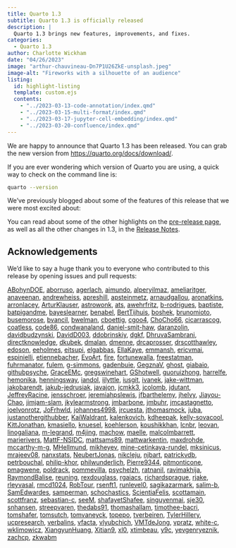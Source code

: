 ```yaml
---
title: Quarto 1.3 
subtitle: Quarto 1.3 is officially released
description: |
  Quarto 1.3 brings new features, improvements, and fixes.
categories:
  - Quarto 1.3
author: Charlotte Wickham
date: "04/26/2023"
image: "arthur-chauvineau-Dn7P1U26ZkE-unsplash.jpeg"
image-alt: "Fireworks with a silhouette of an audience"
listing:
  id: highlight-listing
  template: custom.ejs
  contents:
    - "../2023-03-13-code-annotation/index.qmd"
    - "../2023-03-15-multi-format/index.qmd"
    - "../2023-03-17-jupyter-cell-embedding/index.qmd"
    - "../2023-03-20-confluence/index.qmd"
---
```


We are happy to announce that Quarto 1.3 has been released. You can grab the new version from <https://quarto.org/docs/download/>.

If you are ever wondering which version of Quarto you are using, a quick way to check on the command line is:

```.bash
quarto --version
```

We've previously blogged about some of the features of this release that we were most excited about:

::: {#highlight-listing}
:::

You can read about some of the other highlights on the [pre-release page](/docs/prerelease/1.3/), as well as all the other changes in 1.3, in the [Release Notes](/docs/download/#release-notes-2).

## Acknowledgements

We'd like to say a huge thank you to everyone who contributed to this release by opening issues and pull requests:

[ABohynDOE](https://github.com/ABohynDOE), [aborruso](https://github.com/aborruso), [agerlach](https://github.com/agerlach), [aimundo](https://github.com/aimundo), [alperyilmaz](https://github.com/alperyilmaz), [ameliaritger](https://github.com/ameliaritger), [anaveenan](https://github.com/anaveenan), [andrewheiss](https://github.com/andrewheiss), [apreshill](https://github.com/apreshill), [apsteinmetz](https://github.com/apsteinmetz), [arnaudgallou](https://github.com/arnaudgallou), [aronatkins](https://github.com/aronatkins), [arronlacey](https://github.com/arronlacey), [ArturKlauser](https://github.com/ArturKlauser), [astrowonk](https://github.com/astrowonk), [ats](https://github.com/ats), [awehrfritz](https://github.com/awehrfritz), [b-rodrigues](https://github.com/b-rodrigues), [baptiste](https://github.com/baptiste), [batpigandme](https://github.com/batpigandme), [bayeslearner](https://github.com/bayeslearner), [benabel](https://github.com/benabel), [BertTijhuis](https://github.com/BertTijhuis), [boshek](https://github.com/boshek), [brunomioto](https://github.com/brunomioto), [busemorose](https://github.com/busemorose), [bvancil](https://github.com/bvancil), [bwelman](https://github.com/bwelman), [cboettig](https://github.com/cboettig), [cgoo4](https://github.com/cgoo4), [ChoCho66](https://github.com/ChoCho66), [cicarrascog](https://github.com/cicarrascog), [coatless](https://github.com/coatless), [code86](https://github.com/code86), [condwanaland](https://github.com/condwanaland), [daniel-smit-haw](https://github.com/daniel-smit-haw), [daranzolin](https://github.com/daranzolin), [davidbudzynski](https://github.com/davidbudzynski), [DavidD003](https://github.com/DavidD003), [ddobrinskiy](https://github.com/ddobrinskiy), [dgkf](https://github.com/dgkf), [DhruvaSambrani](https://github.com/DhruvaSambrani), [directknowledge](https://github.com/directknowledge), [dkubek](https://github.com/dkubek), [dmalan](https://github.com/dmalan), [dmenne](https://github.com/dmenne), [drcaprosser](https://github.com/drcaprosser), [drscotthawley](https://github.com/drscotthawley), [edoson](https://github.com/edoson), [eeholmes](https://github.com/eeholmes), [eitsupi](https://github.com/eitsupi), [elgabbas](https://github.com/elgabbas), [EllaKaye](https://github.com/EllaKaye), [emmansh](https://github.com/emmansh), [ericvmai](https://github.com/ericvmai), [espinielli](https://github.com/espinielli), [etiennebacher](https://github.com/etiennebacher), [EvoArt](https://github.com/EvoArt), [fire](https://github.com/fire), [fortunewalla](https://github.com/fortunewalla), [freestatman](https://github.com/freestatman), [fuhrmanator](https://github.com/fuhrmanator), [fulem](https://github.com/fulem), [g-simmons](https://github.com/g-simmons), [gadenbuie](https://github.com/gadenbuie), [GegznaV](https://github.com/GegznaV), [ghost](https://github.com/ghost), [giabaio](https://github.com/giabaio), [githubpsyche](https://github.com/githubpsyche), [GraceEMc](https://github.com/GraceEMc), [gregswinehart](https://github.com/gregswinehart), [GShotwell](https://github.com/GShotwell), [guoruizhong](https://github.com/guoruizhong), [harrelfe](https://github.com/harrelfe), [hemonika](https://github.com/hemonika), [henningsway](https://github.com/henningsway), [iandol](https://github.com/iandol), [ijlyttle](https://github.com/ijlyttle), [iusgit](https://github.com/iusgit), [ivanek](https://github.com/ivanek), [jake-wittman](https://github.com/jake-wittman), [jakobarendt](https://github.com/jakobarendt), [jakub-jedrusiak](https://github.com/jakub-jedrusiak), [javajon](https://github.com/javajon), [jcmkk3](https://github.com/jcmkk3), [jcolomb](https://github.com/jcolomb), [jdutant](https://github.com/jdutant), [JeffreyRacine](https://github.com/JeffreyRacine), [jensschroer](https://github.com/jensschroer), [jeremiahpslewis](https://github.com/jeremiahpslewis), [jfbarthelemy](https://github.com/jfbarthelemy), [jhelvy](https://github.com/jhelvy), [Jiayou-Chao](https://github.com/Jiayou-Chao), [jimjam-slam](https://github.com/jimjam-slam), [jkylearmstrong](https://github.com/jkylearmstrong), [jmbarbone](https://github.com/jmbarbone), [jmbuhr](https://github.com/jmbuhr), [jmcastagnetto](https://github.com/jmcastagnetto), [joelvonrotz](https://github.com/joelvonrotz), [JoFrhwld](https://github.com/JoFrhwld), [johannes4998](https://github.com/johannes4998), [jrcuesta](https://github.com/jrcuesta), [jthomasmock](https://github.com/jthomasmock), [juba](https://github.com/juba), [justanothergithubber](https://github.com/justanothergithubber), [KaiWaldrant](https://github.com/KaiWaldrant), [kalenkovich](https://github.com/kalenkovich), [kdheepak](https://github.com/kdheepak), [kelly-sovacool](https://github.com/kelly-sovacool), [KittJonathan](https://github.com/KittJonathan), [kmasiello](https://github.com/kmasiello), [knuesel](https://github.com/knuesel), [koehlerson](https://github.com/koehlerson), [koushikkhan](https://github.com/koushikkhan), [lcnbr](https://github.com/lcnbr), [leovan](https://github.com/leovan), [linogaliana](https://github.com/linogaliana), [m-legrand](https://github.com/m-legrand), [m4jing](https://github.com/m4jing), [machow](https://github.com/machow), [maelle](https://github.com/maelle), [malcolmbarrett](https://github.com/malcolmbarrett), [marierivers](https://github.com/marierivers), [MattF-NSIDC](https://github.com/MattF-NSIDC), [mattsams89](https://github.com/mattsams89), [mattwarkentin](https://github.com/mattwarkentin), [maxdrohde](https://github.com/maxdrohde), [mccarthy-m-g](https://github.com/mccarthy-m-g), [MHellmund](https://github.com/MHellmund), [mikheyev](https://github.com/mikheyev), [mine-cetinkaya-rundel](https://github.com/mine-cetinkaya-rundel), [mksinicus](https://github.com/mksinicus), [mrajeev08](https://github.com/mrajeev08), [nanxstats](https://github.com/nanxstats), [NeubertJonas](https://github.com/NeubertJonas), [nikcleju](https://github.com/nikcleju), [njbart](https://github.com/njbart), [patrickvdb](https://github.com/patrickvdb), [petrbouchal](https://github.com/petrbouchal), [philip-khor](https://github.com/philip-khor), [philwunderlich](https://github.com/philwunderlich), [Pierre9344](https://github.com/Pierre9344), [pitmonticone](https://github.com/pitmonticone), [pmagwene](https://github.com/pmagwene), [poldrack](https://github.com/poldrack), [pommevilla](https://github.com/pommevilla), [psychelzh](https://github.com/psychelzh), [ratnanil](https://github.com/ratnanil), [ravimakhija](https://github.com/ravimakhija), [RaymondBalise](https://github.com/RaymondBalise), [reuning](https://github.com/reuning), [rexdouglass](https://github.com/rexdouglass), [rgaiacs](https://github.com/rgaiacs), [richardsprague](https://github.com/richardsprague), [rjake](https://github.com/rjake), [rleyvasal](https://github.com/rleyvasal), [rmcd1024](https://github.com/rmcd1024), [RobTour](https://github.com/RobTour), [rsenft1](https://github.com/rsenft1), [runlevel0](https://github.com/runlevel0), [sagikazarmark](https://github.com/sagikazarmark), [salim-b](https://github.com/salim-b), [SamEdwardes](https://github.com/SamEdwardes), [samperman](https://github.com/samperman), [schochastics](https://github.com/schochastics), [ScientiaFelis](https://github.com/ScientiaFelis), [scottamain](https://github.com/scottamain), [scottfranz](https://github.com/scottfranz), [sebastian-c](https://github.com/sebastian-c), [seeM](https://github.com/seeM), [shafayetShafee](https://github.com/shafayetShafee), [singuyenmai](https://github.com/singuyenmai), [sje30](https://github.com/sje30), [snhansen](https://github.com/snhansen), [streepvaren](https://github.com/streepvaren), [thedabs91](https://github.com/thedabs91), [thomashallam](https://github.com/thomashallam), [timothee-bacri](https://github.com/timothee-bacri), [tomshafer](https://github.com/tomshafer), [tomsutch](https://github.com/tomsutch), [tomvaneyck](https://github.com/tomvaneyck), [topepo](https://github.com/topepo), [tverbeiren](https://github.com/tverbeiren), [TylerHillery](https://github.com/TylerHillery), [ucpresearch](https://github.com/ucpresearch), [verbalins](https://github.com/verbalins), [vfacta](https://github.com/vfacta), [vlyubchich](https://github.com/vlyubchich), [VMTdeJong](https://github.com/VMTdeJong), [vpratz](https://github.com/vpratz), [white-c](https://github.com/white-c), [wklimowicz](https://github.com/wklimowicz), [XiangyunHuang](https://github.com/XiangyunHuang), [Xitian9](https://github.com/Xitian9), [xl0](https://github.com/xl0), [xtimbeau](https://github.com/xtimbeau), [y9c](https://github.com/y9c), [yevgenryeznik](https://github.com/yevgenryeznik), [zachcp](https://github.com/zachcp), [zkwabm](https://github.com/zkwabm)